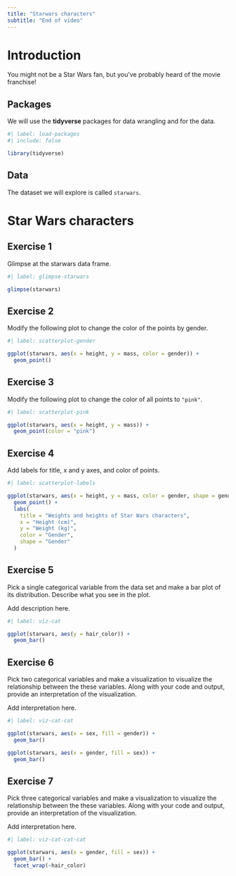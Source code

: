 ```yaml
---
title: "Starwars characters"
subtitle: "End of video"
---
```


# Introduction

You might not be a Star Wars fan, but you've probably heard of the movie franchise!

## Packages

We will use the **tidyverse** packages for data wrangling and for the data.

```r
#| label: load-packages
#| include: false

library(tidyverse)
```

## Data

The dataset we will explore is called `starwars`.

# Star Wars characters

## Exercise 1

Glimpse at the starwars data frame.

```r
#| label: glimpse-starwars

glimpse(starwars)
```

## Exercise 2

Modify the following plot to change the color of the points by gender.

```r
#| label: scatterplot-gender

ggplot(starwars, aes(x = height, y = mass, color = gender)) +
  geom_point()
```

## Exercise 3

Modify the following plot to change the color of all points to `"pink"`.

```r
#| label: scatterplot-pink

ggplot(starwars, aes(x = height, y = mass)) +
  geom_point(color = "pink")
```

## Exercise 4

Add labels for title, x and y axes, and color of points.

```r
#| label: scatterplot-labels

ggplot(starwars, aes(x = height, y = mass, color = gender, shape = gender)) +
  geom_point() +
  labs(
    title = "Weights and heights of Star Wars characters",
    x = "Height (cm)",
    y = "Weight (kg)",
    color = "Gender",
    shape = "Gender"
  )
```

## Exercise 5

Pick a single categorical variable from the data set and make a bar plot of its distribution.
Describe what you see in the plot.

Add description here.

```r
#| label: viz-cat

ggplot(starwars, aes(y = hair_color)) +
  geom_bar()
```

## Exercise 6

Pick two categorical variables and make a visualization to visualize the relationship between the these variables.
Along with your code and output, provide an interpretation of the visualization.

Add interpretation here.

```r
#| label: viz-cat-cat

ggplot(starwars, aes(x = sex, fill = gender)) +
  geom_bar()

ggplot(starwars, aes(x = gender, fill = sex)) +
  geom_bar()
```

## Exercise 7

Pick three categorical variables and make a visualization to visualize the relationship between the these variables.
Along with your code and output, provide an interpretation of the visualization.

Add interpretation here.

```r
#| label: viz-cat-cat-cat

ggplot(starwars, aes(x = gender, fill = sex)) +
  geom_bar() +
  facet_wrap(~hair_color)
```
